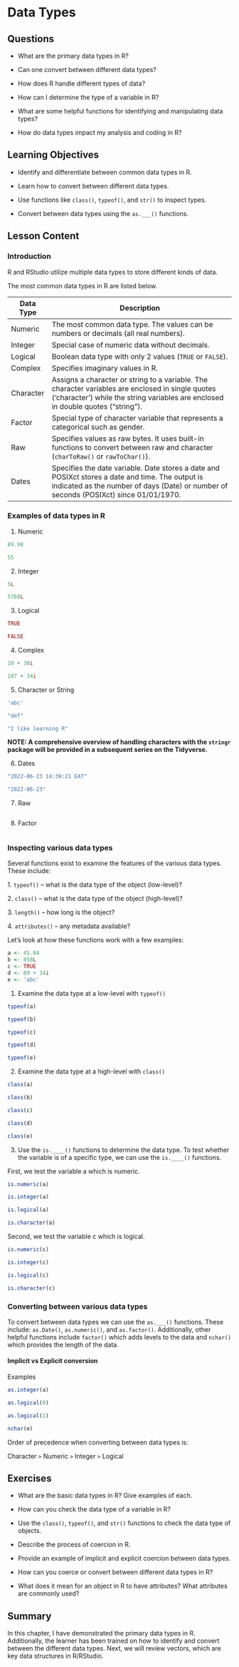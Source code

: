 # Data Types {#sec-data-types}

## Questions

-   What are the primary data types in R?

-   Can one convert between different data types?

-   How does R handle different types of data?

-   How can I determine the type of a variable in R?

-   What are some helpful functions for identifying and manipulating data types?

-   How do data types impact my analysis and coding in R?

## Learning Objectives

-   Identify and differentiate between common data types in R.

-   Learn how to convert between different data types.

-   Use functions like `class()`, `typeof()`, and `str()` to inspect types.

-   Convert between data types using the `as.___()` functions.

## Lesson Content

### Introduction

R and RStudio utilize multiple data types to store different kinds of data.

The most common data types in R are listed below.

| **Data Type** | **Description**                                                                                                                                                                           |
|-------------|-----------------------------------------------------------|
| Numeric       | The most common data type. The values can be numbers or decimals (all real numbers).                                                                                                      |
| Integer       | Special case of numeric data without decimals.                                                                                                                                            |
| Logical       | Boolean data type with only 2 values (`TRUE` or `FALSE`).                                                                                                                                 |
| Complex       | Specifies imaginary values in R.                                                                                                                                                          |
| Character     | Assigns a character or string to a variable. The character variables are enclosed in single quotes ('character') while the string variables are enclosed in double quotes ("string").     |
| Factor        | Special type of character variable that represents a categorical such as gender.                                                                                                          |
| Raw           | Specifies values as raw bytes. It uses built-in functions to convert between raw and character (`charToRaw()` or `rawToChar()`).                                                          |
| Dates         | Specifies the date variable. Date stores a date and POSIXct stores a date and time. The output is indicated as the number of days (Date) or number of seconds (POSIXct) since 01/01/1970. |

### Examples of data types in R

1.  Numeric

```r
89.98
```

```r
55
```

2.  Integer

```r
5L
```

```r
5768L
```

3.  Logical

```r
TRUE
```

```r
FALSE
```

4.  Complex

```r
10 + 30i
```

```r
287 + 34i
```

5.  Character or String

```r
'abc'
```

```r
"def"
```

```r
"I like learning R"
```

**NOTE: A comprehensive overview of handling characters with the `stringr` package will be provided in a subsequent series on the Tidyverse.**

6.  Dates

```r
"2022-06-23 14:39:21 EAT"
```

```r
"2022-06-23"
```

7.  Raw

```r

```

8.  Factor

```r

```

### Inspecting various data types

Several functions exist to examine the features of the various data types. These include:

1\. `typeof()` – what is the data type of the object (low-level)?

2\. `class()` – what is the data type of the object (high-level)?

3\. `length()` – how long is the object?

4\. `attributes()` – any metadata available?

Let’s look at how these functions work with a few examples:

```r
a <- 45.84
b <- 858L
c <- TRUE
d <- 89 + 34i
e <- 'abc'
```

1.  Examine the data type at a low-level with `typeof()`

```r
typeof(a)
```

```r
typeof(b)
```

```r
typeof(c)
```

```r
typeof(d)
```

```r
typeof(e)
```

2.  Examine the data type at a high-level with `class()`

```r
class(a)
```

```r
class(b)
```

```r
class(c)
```

```r
class(d)
```

```r
class(e)
```

3.  Use the `is.____()` functions to determine the data type. To test whether the variable is of a specific type, we can use the `is.____()` functions.

First, we test the variable a which is numeric.

```r
is.numeric(a)
```

```r
is.integer(a)
```

```r
is.logical(a)
```

```r
is.character(a)
```

Second, we test the variable c which is logical.

```r
is.numeric(c)
```

```r
is.integer(c)
```

```r
is.logical(c)
```

```r
is.character(c)
```

### Converting between various data types

To convert between data types we can use the `as.___()` functions. These include: `as.Date()`, `as.numeric()`, and `as.factor()`. Additionally, other helpful functions include `factor()` which adds levels to the data and `nchar()` which provides the length of the data.

#### Implicit vs Explicit conversion

Examples

```r
as.integer(a)
```

```r
as.logical(0)
```

```r
as.logical(1)
```

```r
nchar(e)
```

Order of precedence when converting between data types is:

Character `>` Numeric `>` Integer `>` Logical

## Exercises

-   What are the basic data types in R? Give examples of each.

-   How can you check the data type of a variable in R?

-   Use the `class()`, `typeof()`, and `str()` functions to check the data type of objects.

-   Describe the process of coercion in R.

-   Provide an example of implicit and explicit coercion between data types.

-   How can you coerce or convert between different data types in R?

-   What does it mean for an object in R to have attributes? What attributes are commonly used?

## Summary

In this chapter, I have demonstrated the primary data types in R. Additionally, the learner has been trained on how to identify and convert between the different data types. Next, we will review vectors, which are key data structures in R/RStudio.
